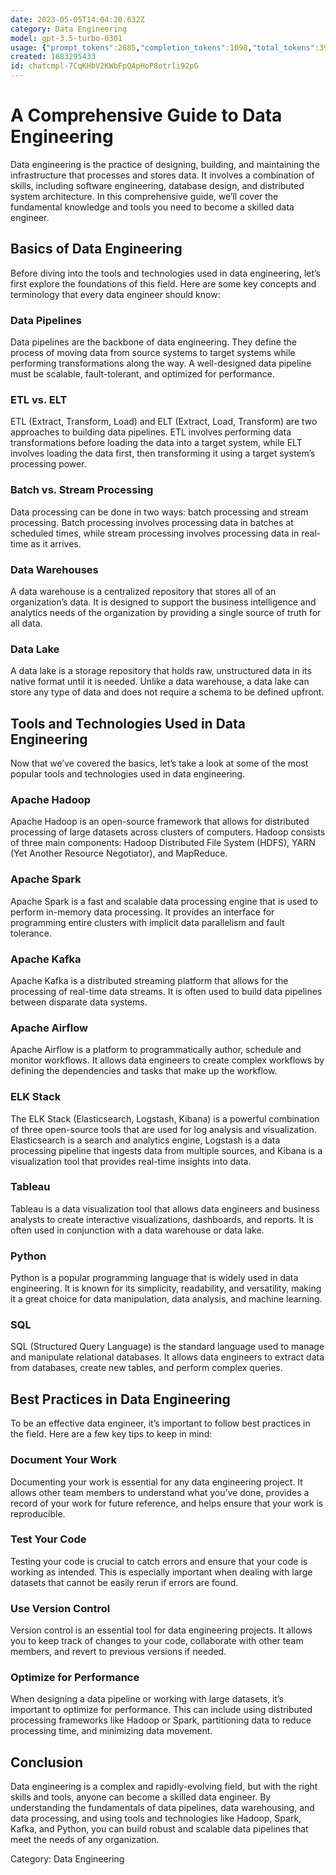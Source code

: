 ```yaml
---
date: 2023-05-05T14:04:20.632Z
category: Data Engineering
model: gpt-3.5-turbo-0301
usage: {"prompt_tokens":2885,"completion_tokens":1098,"total_tokens":3983}
created: 1683295433
id: chatcmpl-7CqKHbV2KWbFpQApHoP8otrli92pG
---
```


# A Comprehensive Guide to Data Engineering

Data engineering is the practice of designing, building, and maintaining the infrastructure that processes and stores data. It involves a combination of skills, including software engineering, database design, and distributed system architecture. In this comprehensive guide, we’ll cover the fundamental knowledge and tools you need to become a skilled data engineer.

## Basics of Data Engineering

Before diving into the tools and technologies used in data engineering, let’s first explore the foundations of this field. Here are some key concepts and terminology that every data engineer should know:

### Data Pipelines

Data pipelines are the backbone of data engineering. They define the process of moving data from source systems to target systems while performing transformations along the way. A well-designed data pipeline must be scalable, fault-tolerant, and optimized for performance.

### ETL vs. ELT

ETL (Extract, Transform, Load) and ELT (Extract, Load, Transform) are two approaches to building data pipelines. ETL involves performing data transformations before loading the data into a target system, while ELT involves loading the data first, then transforming it using a target system’s processing power.

### Batch vs. Stream Processing

Data processing can be done in two ways: batch processing and stream processing. Batch processing involves processing data in batches at scheduled times, while stream processing involves processing data in real-time as it arrives.

### Data Warehouses

A data warehouse is a centralized repository that stores all of an organization’s data. It is designed to support the business intelligence and analytics needs of the organization by providing a single source of truth for all data.

### Data Lake

A data lake is a storage repository that holds raw, unstructured data in its native format until it is needed. Unlike a data warehouse, a data lake can store any type of data and does not require a schema to be defined upfront.

## Tools and Technologies Used in Data Engineering

Now that we’ve covered the basics, let’s take a look at some of the most popular tools and technologies used in data engineering. 

### Apache Hadoop

Apache Hadoop is an open-source framework that allows for distributed processing of large datasets across clusters of computers. Hadoop consists of three main components: Hadoop Distributed File System (HDFS), YARN (Yet Another Resource Negotiator), and MapReduce.

### Apache Spark

Apache Spark is a fast and scalable data processing engine that is used to perform in-memory data processing. It provides an interface for programming entire clusters with implicit data parallelism and fault tolerance.

### Apache Kafka

Apache Kafka is a distributed streaming platform that allows for the processing of real-time data streams. It is often used to build data pipelines between disparate data systems.

### Apache Airflow

Apache Airflow is a platform to programmatically author, schedule and monitor workflows. It allows data engineers to create complex workflows by defining the dependencies and tasks that make up the workflow.

### ELK Stack

The ELK Stack (Elasticsearch, Logstash, Kibana) is a powerful combination of three open-source tools that are used for log analysis and visualization. Elasticsearch is a search and analytics engine, Logstash is a data processing pipeline that ingests data from multiple sources, and Kibana is a visualization tool that provides real-time insights into data.

### Tableau

Tableau is a data visualization tool that allows data engineers and business analysts to create interactive visualizations, dashboards, and reports. It is often used in conjunction with a data warehouse or data lake.

### Python

Python is a popular programming language that is widely used in data engineering. It is known for its simplicity, readability, and versatility, making it a great choice for data manipulation, data analysis, and machine learning.

### SQL

SQL (Structured Query Language) is the standard language used to manage and manipulate relational databases. It allows data engineers to extract data from databases, create new tables, and perform complex queries.

## Best Practices in Data Engineering

To be an effective data engineer, it’s important to follow best practices in the field. Here are a few key tips to keep in mind:

### Document Your Work

Documenting your work is essential for any data engineering project. It allows other team members to understand what you’ve done, provides a record of your work for future reference, and helps ensure that your work is reproducible.

### Test Your Code

Testing your code is crucial to catch errors and ensure that your code is working as intended. This is especially important when dealing with large datasets that cannot be easily rerun if errors are found.

### Use Version Control

Version control is an essential tool for data engineering projects. It allows you to keep track of changes to your code, collaborate with other team members, and revert to previous versions if needed.

### Optimize for Performance

When designing a data pipeline or working with large datasets, it’s important to optimize for performance. This can include using distributed processing frameworks like Hadoop or Spark, partitioning data to reduce processing time, and minimizing data movement.

## Conclusion

Data engineering is a complex and rapidly-evolving field, but with the right skills and tools, anyone can become a skilled data engineer. By understanding the fundamentals of data pipelines, data warehousing, and data processing, and using tools and technologies like Hadoop, Spark, Kafka, and Python, you can build robust and scalable data pipelines that meet the needs of any organization.

Category: Data Engineering